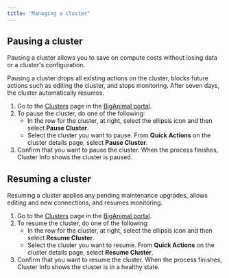 ```yaml
---
title: "Managing a cluster"
---
```


## Pausing a cluster

Pausing a cluster allows you to save on compute costs without losing data or a cluster's configuration.

Pausing a cluster drops all existing actions on the cluster, blocks future actions such as editing the cluster, and stops monitoring. After seven days, the cluster automatically resumes.

1.  Go to the [Clusters](https://portal.biganimal.com/clusters) page in the [BigAnimal portal](https://portal.biganimal.com). 
2.  To pause the cluster, do one of the following:
    -   In the row for the cluster, at right, select the ellipsis icon and then select **Pause Cluster**.
    -   Select the cluster you want to pause. From **Quick Actions** on the cluster details page, select **Pause Cluster**.
3.  Confirm that you want to pause the cluster. When the process finishes, Cluster Info shows the cluster is paused.

## Resuming a cluster

Resuming a cluster applies any pending maintenance upgrades, allows editing and new connections, and resumes monitoring. 

1.  Go to the [Clusters](https://portal.biganimal.com/clusters) page in the [BigAnimal portal](https://portal.biganimal.com). 
2.  To resume the cluster, do one of the following:
    -   In the row for the cluster, at right, select the ellipsis icon and then select **Resume Cluster**.
    -   Select the cluster you want to resume. From **Quick Actions** on the cluster details page, select **Resume Cluster**.
3.  Confirm that you want to resume the cluster. When the process finishes, Cluster Info shows the cluster is in a healthy state.
